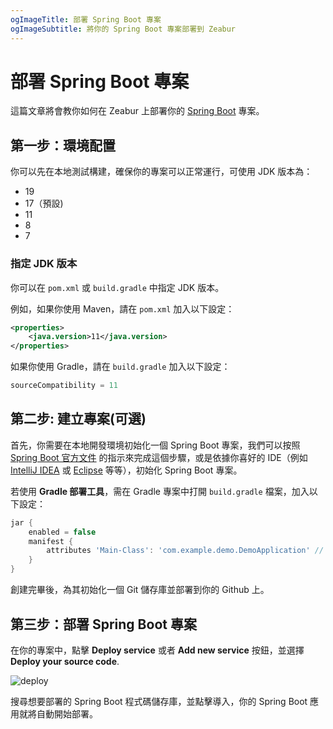 ```yaml
---
ogImageTitle: 部署 Spring Boot 專案
ogImageSubtitle: 將你的 Spring Boot 專案部署到 Zeabur
---
```


# 部署 Spring Boot 專案

這篇文章將會教你如何在 Zeabur 上部署你的 [Spring Boot](https://spring.io/projects/spring-boot) 專案。

## 第一步：環境配置

你可以先在本地測試構建，確保你的專案可以正常運行，可使用 JDK 版本為：

- 19
- 17（預設)
- 11
- 8
- 7

### 指定 JDK 版本

你可以在 `pom.xml` 或 `build.gradle` 中指定 JDK 版本。

例如，如果你使用 Maven，請在 `pom.xml` 加入以下設定：

```xml
<properties>
    <java.version>11</java.version>
</properties>
```

如果你使用 Gradle，請在 `build.gradle` 加入以下設定：

```groovy
sourceCompatibility = 11
```

## 第二步: 建立專案(可選)

首先，你需要在本地開發環境初始化一個 Spring Boot 專案，我們可以按照 [Spring Boot 官方文件](https://spring.io/quickstart) 的指示來完成這個步驟，或是依據你喜好的 IDE（例如 [IntelliJ IDEA](https://www.jetbrains.com/idea/) 或 [Eclipse](https://www.eclipse.org/) 等等），初始化 Spring Boot 專案。

若使用 **Gradle 部署工具**，需在 Gradle 專案中打開 `build.gradle` 檔案，加入以下設定：

```groovy
jar {
    enabled = false
    manifest {
        attributes 'Main-Class': 'com.example.demo.DemoApplication' // <-- 這裡請填入你的專案啟動 class 名稱
    }
}
```

創建完畢後，為其初始化一個 Git 儲存庫並部署到你的 Github 上。

## 第三步：部署 Spring Boot 專案

在你的專案中，點擊 **Deploy service** 或者 **Add new service** 按鈕，並選擇 **Deploy your source code**.

![deploy](/framework/deploy.png)

搜尋想要部署的 Spring Boot 程式碼儲存庫，並點擊導入，你的 Spring Boot 應用就將自動開始部署。
